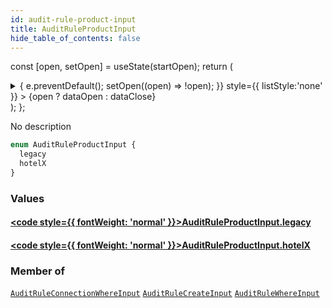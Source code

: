```yaml
---
id: audit-rule-product-input
title: AuditRuleProductInput
hide_table_of_contents: false
---
```






const [open, setOpen] = useState(startOpen);
return (
<details {...(open ? { open: true } : {})} className="details" style={{ border:'none', boxShadow:'none', background:'var(--ifm-background-color)' }}>
<summary
onClick={(e) => {
e.preventDefault();
setOpen((open) => !open);
}}
style={{ listStyle:'none' }} >
{open ? dataOpen : dataClose}
</summary>
{open && children}
</details>
);
};

No description

```graphql
enum AuditRuleProductInput {
  legacy
  hotelX
}
```

### Values

#### [<code style={{ fontWeight: 'normal' }}>AuditRuleProductInput.<b>legacy</b></code>](#)

>

#### [<code style={{ fontWeight: 'normal' }}>AuditRuleProductInput.<b>hotelX</b></code>](#)

>

### Member of

[`AuditRuleConnectionWhereInput`](/api/inputs/audit-rule-connection-where-input) <Badge class="badge badge--secondary" text="input"/><Bullet />[`AuditRuleCreateInput`](/api/inputs/audit-rule-create-input) <Badge class="badge badge--secondary" text="input"/><Bullet />[`AuditRuleWhereInput`](/api/inputs/audit-rule-where-input) <Badge class="badge badge--secondary" text="input"/>
